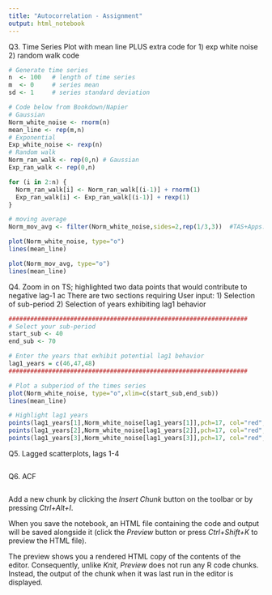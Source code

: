 ```yaml
---
title: "Autocorrelation - Assignment"
output: html_notebook
---
```


Q3. Time Series Plot with mean line
  PLUS extra code for
      1) exp white noise 
      2) random walk code
```r
# Generate time series
n  <- 100   # length of time series
m  <- 0     # series mean
sd <- 1     # series standard deviation

# Code below from Bookdown/Napier 
# Gaussian
Norm_white_noise <- rnorm(n)
mean_line <- rep(m,n)
# Exponential 
Exp_white_noise <- rexp(n)
# Random walk
Norm_ran_walk <- rep(0,n) # Gaussian
Exp_ran_walk <- rep(0,n)

for (i in 2:n) {
  Norm_ran_walk[i] <- Norm_ran_walk[(i-1)] + rnorm(1)
  Exp_ran_walk[i] <- Exp_ran_walk[(i-1)] + rexp(1)
}

# moving average
Norm_mov_avg <- filter(Norm_white_noise,sides=2,rep(1/3,3))  #TAS+Apps: 13

plot(Norm_white_noise, type="o")
lines(mean_line)

plot(Norm_mov_avg, type="o")
lines(mean_line)
```

Q4. Zoom in on TS; highlighted two data points that would contribute to negative lag-1 ac
There are two sections requiring User input: 
1) Selection of sub-period
2) Selection of years exhibiting lag1 behavior
```r
##################################################################
# Select your sub-period
start_sub <- 40
end_sub <- 70

# Enter the years that exhibit potential lag1 behavior
lag1_years = c(46,47,48)
##################################################################

# Plot a subperiod of the times series
plot(Norm_white_noise, type="o",xlim=c(start_sub,end_sub))
lines(mean_line)

# Highlight lag1 years
points(lag1_years[1],Norm_white_noise[lag1_years[1]],pch=17, col="red",cex=1.5)
points(lag1_years[2],Norm_white_noise[lag1_years[2]],pch=17, col="red",cex=1.5)
points(lag1_years[3],Norm_white_noise[lag1_years[3]],pch=17, col="red",cex=1.5)
```

Q5. Lagged scatterplots, lags 1-4
```r

```

Q6. ACF
```r

```


Add a new chunk by clicking the *Insert Chunk* button on the toolbar or by pressing *Ctrl+Alt+I*.

When you save the notebook, an HTML file containing the code and output will be saved alongside it (click the *Preview* button or press *Ctrl+Shift+K* to preview the HTML file).

The preview shows you a rendered HTML copy of the contents of the editor. Consequently, unlike *Knit*, *Preview* does not run any R code chunks. Instead, the output of the chunk when it was last run in the editor is displayed.
